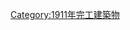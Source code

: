 {{Commonscat|Bridges completed in 1911}}
{{Cat nav 10years|20世紀橋梁|1911||年完工橋梁}}

[[Category:1911年完工建築物|Category:1911年完工建築物]]